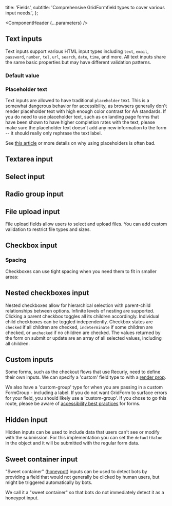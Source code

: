 


  title: 'Fields',
  subtitle: 'Comprehensive GridFormfield types to cover various input needs.',
};

<Meta title="Organisms/GridForm/Fields" />

<ComponentHeader {...parameters} />

## Text inputs

Text inputs support various HTML input types including `text`, `email`, `password`, `number`, `tel`, `url`, `search`, `date`, `time`, and more. All text inputs share the same basic properties but may have different validation patterns.

<Canvas of={FieldsStories.TextField} />

### Default value

<Canvas of={FieldsStories.DefaultTextField} />

### Placeholder text

Text inputs are allowed to have traditional `placeholder` text.
This is a somewhat dangerous behavior for accessibility, as browsers
generally don't render placeholder text with high enough color contrast
for AA standards. If you do need to use placeholder text, such as on
landing page forms that have been shown to have higher completion rates
with the text, please make sure the placeholder text doesn't add any new
information to the form -- it should really only rephrase the text label.

See [this article](https://www.nngroup.com/articles/form-design-placeholders/) or
more details on why using placeholders is often bad.

<Canvas of={FieldsStories.PlaceholderTextField} />

## Textarea input

<Canvas of={FieldsStories.TextareaField} />

## Select input

<Canvas of={FieldsStories.SelectField} />

## Radio group input

<Canvas of={FieldsStories.RadioGroupField} />

## File upload input

File upload fields allow users to select and upload files. You can add custom validation to restrict file types and sizes.

<Canvas of={FieldsStories.FileUploadField} />

## Checkbox input

<Canvas of={FieldsStories.CheckboxField} />

### Spacing

Checkboxes can use tight spacing when you need them to fit in smaller areas:

<Canvas of={FieldsStories.CheckboxSpacing} />

## Nested checkboxes input

Nested checkboxes allow for hierarchical selection with parent-child relationships between options. Infinite levels of nesting are supported. Clicking a parent checkbox toggles all its children accordingly. Individual child checkboxes can be toggled independently. Checkbox states are `checked` if all children are checked, `indeterminate` if some children are checked, or `unchecked` if no children are checked. The values returned by the form on submit or update are an array of all selected values, including all children.

<Canvas of={FieldsStories.NestedCheckboxesField} />

## Custom inputs

Some forms, such as the checkout flows that use Recurly, need to define
their own inputs. We can specify a 'custom' field type to with a [render prop](https://reactjs.org/docs/render-props.html).

We also have a 'custom-group' type for when you are passing in a custom FormGroup - including a label. If you do not want GridForm to surface errors for your field, you should likely use a 'custom-group'. If you chose to go this route, please be aware of [accessibility best practices](https://www.deque.com/blog/anatomy-of-accessible-forms-best-practices/) for forms.

<Canvas of={FieldsStories.CustomInputs} />

## Hidden input

Hidden inputs can be used to include data that users can't see or modify with the submission. For this implementation you can set the `defaultValue` in the object and it will be submitted with the regular form data.

<Canvas of={FieldsStories.HiddenInput} />

## Sweet container input

"Sweet container" ([honeypot](<https://en.wikipedia.org/wiki/Honeypot_(computing)>)) inputs can be used to detect bots by providing a field that would not generally be clicked by human users, but might be triggered automatically by bots.

We call it a "sweet container" so that bots do not immediately detect it as a honeypot input.

<Canvas of={FieldsStories.SweetContainer} />


